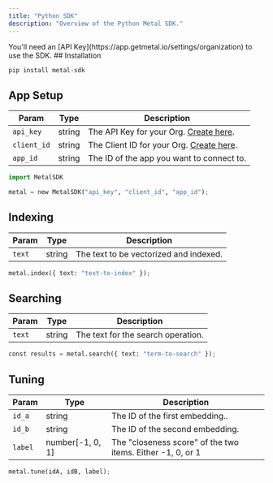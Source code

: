 ```yaml
---
title: "Python SDK"
description: "Overview of the Python Metal SDK."
---
```


<Note>
  You'll need an [API Key](https://app.getmetal.io/settings/organization) to use
  the SDK.
</Note>
## Installation

```bash
pip install metal-sdk
```

## App Setup

| Param       | Type   | Description                                                                               |
| ----------- | ------ | ----------------------------------------------------------------------------------------- |
| `api_key`   | string | The API Key for your Org. [Create here](https://app.getmetal.io/settings/organization).   |
| `client_id` | string | The Client ID for your Org. [Create here](https://app.getmetal.io/settings/organization). |
| `app_id`    | string | The ID of the app you want to connect to.                                                 |

```python
import MetalSDK

metal = new MetalSDK("api_key", "client_id", "app_id");
```

## Indexing

| Param  | Type   | Description                            |
| ------ | ------ | -------------------------------------- |
| `text` | string | The text to be vectorized and indexed. |

```python
metal.index({ text: "text-to-index" });
```

## Searching

| Param  | Type   | Description                        |
| ------ | ------ | ---------------------------------- |
| `text` | string | The text for the search operation. |

```python
const results = metal.search({ text: "term-to-search" });
```

## Tuning

| Param   | Type             | Description                                                |
| ------- | ---------------- | ---------------------------------------------------------- |
| `id_a`  | string           | The ID of the first embedding..                            |
| `id_b`  | string           | The ID of the second embedding.                            |
| `label` | number[-1, 0, 1] | The "closeness score" of the two items. Either -1, 0, or 1 |

```python
metal.tune(idA, idB, label);
```
